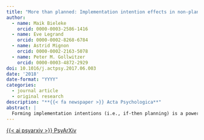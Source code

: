 ```yaml
---
title: "More than planned: Implementation intention effects in non-planned situations"
author:
  - name: Maik Bieleke
    orcid: 0000-0003-2586-1416
  - name: Eve Legrand
    orcid: 0000-0002-8268-6784
  - name: Astrid Mignon
    orcid: 0000-0002-2163-5078
  - name: Peter M. Gollwitzer
    orcid: 0000-0003-4872-2929
doi: 10.1016/j.actpsy.2017.06.003
date: '2018'
date-format: "YYYY"
categories:
  - journal article
  - original research
description: "**{{< fa newspaper >}} Acta Psychologica**"
abstract: |
  Forming implementation intentions (i.e., if-then planning) is a powerful self-regulation strategy that enhances goal attainment by facilitating the automatic initiation of goal-directed responses upon encountering critical situations. Yet, little is known about the consequences of forming implementation intentions for goal attainment in situations that were not specified in the if-then plan. In three experiments, we assessed goal attainment in terms of speed and accuracy in an object classification task, focusing on situations that were similar or dissimilar to critical situations and required planned or different responses. The results of Experiments 1 and 3 provide evidence for a facilitation of planned responses in critical and in sufficiently similar situations, enhancing goal attainment when the planned response was required and impairing it otherwise. In Experiment 3, additional unfavorable effects however emerged in situations that were dissimilar to the critical one but required the planned response as well. We discuss theoretical implications as well as potential benefits and pitfalls emerging from these non-planned effects of forming implementation intentions.
---
```


<!-- PsyArXiv -->
<a 
  target = "_blank"
  class = "btn btn-dark rounded-pill"
  href = "https://psyarxiv.com/cys5f/"
  role = "button">
{{< ai psyarxiv >}} PsyArXiv
</a>